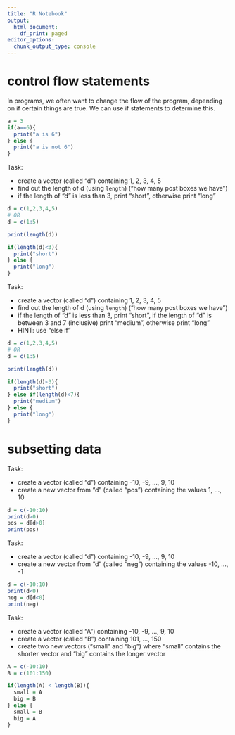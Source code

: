 ```yaml
---
title: "R Notebook"
output:
  html_document:
    df_print: paged
editor_options: 
  chunk_output_type: console
---
```


# control flow statements

In programs, we often want to change the flow of the program, depending on if certain things are true. We can use if statements to determine this.

```r
a = 3
if(a==6){
  print("a is 6")
} else {
  print("a is not 6")
}
```

Task:

- create a vector (called "d") containing 1, 2, 3, 4, 5
- find out the length of d (using `length`) ("how many post boxes we have")
- if the length of "d" is less than 3, print "short", otherwise print "long"

```r
d = c(1,2,3,4,5)
# OR
d = c(1:5)

print(length(d))

if(length(d)<3){
  print("short")
} else {
  print("long")
}

```

Task:

- create a vector (called "d") containing 1, 2, 3, 4, 5
- find out the length of d (using `length`) ("how many post boxes we have")
- if the length of "d" is less than 3, print "short", if the length of "d" is between 3 and 7 (inclusive) print "medium", otherwise print "long"
- HINT: use "else if"

```r
d = c(1,2,3,4,5)
# OR
d = c(1:5)

print(length(d))

if(length(d)<3){
  print("short")
} else if(length(d)<7){
  print("medium")
} else {
  print("long")
}
```

# subsetting data

Task:

- create a vector (called "d") containing -10, -9, ..., 9, 10
- create a new vector from "d" (called "pos") containing the values 1, ..., 10

```r
d = c(-10:10)
print(d>0)
pos = d[d>0]
print(pos)
```

Task:

- create a vector (called "d") containing -10, -9, ..., 9, 10
- create a new vector from "d" (called "neg") containing the values -10, ..., -1

```r
d = c(-10:10)
print(d<0)
neg = d[d<0]
print(neg)
```

Task:

- create a vector (called "A") containing -10, -9, ..., 9, 10
- create a vector (called "B") containing 101, ..., 150
- create two new vectors ("small" and "big") where "small" contains the shorter vector and "big" contains the longer vector


```r
A = c(-10:10)
B = c(101:150)

if(length(A) < length(B)){
  small = A
  big = B
} else {
  small = B
  big = A
}
```
